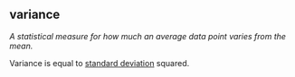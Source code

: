 ## variance

<dfn>A statistical measure for how much an average data point varies from the mean.</dfn>

Variance is equal to [standard deviation](w.html#standard-deviation) squared. 
